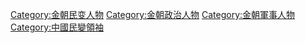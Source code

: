 [[Category:金朝民变人物|Category:金朝民变人物]]
[[Category:金朝政治人物|Category:金朝政治人物]]
[[Category:金朝軍事人物|Category:金朝軍事人物]]
[[Category:中國民變領袖|Category:中國民變領袖]]